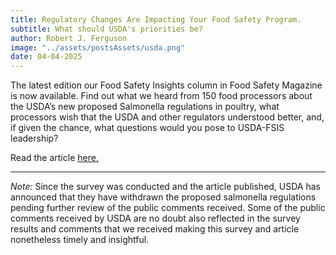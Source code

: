 ```yaml
---
title: Regulatory Changes Are Impacting Your Food Safety Program.
subtitle: What should USDA's priorities be?
author: Robert J. Ferguson
image: "../assets/postsAssets/usda.png"
date: 04-04-2025
---
```




The latest edition our Food Safety Insights column in Food Safety Magazine is now available. Find out what we heard from 150 food processors about the USDA's new proposed Salmonella regulations in poultry, what processors wish that the USDA and other regulators understood better, and, if given the chance, what questions would you pose to USDA-FSIS leadership?

Read the article [here.](https://digitaledition.food-safety.com/february-march-2025/column-food-safety-insights/)

<hr>

*Note:* Since the survey was conducted and the article published, USDA has announced that they have withdrawn the proposed salmonella regulations pending further review of the public comments received.  Some of the public comments received by USDA are no doubt also reflected in the survey results and comments that we received making this survey and article nonetheless timely and insightful.